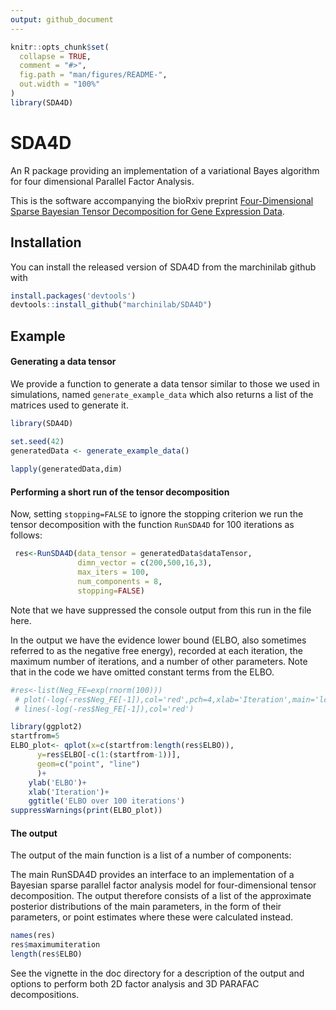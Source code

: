 ```yaml
---
output: github_document
---
```


<!-- README.md is generated from README.Rmd. Please edit that file -->

```r
knitr::opts_chunk$set(
  collapse = TRUE,
  comment = "#>",
  fig.path = "man/figures/README-",
  out.width = "100%"
)
library(SDA4D)
```
# SDA4D

An R package providing an implementation of a variational Bayes algorithm for 
four dimensional Parallel Factor Analysis.  

This is the software accompanying the bioRxiv preprint  [Four-Dimensional Sparse Bayesian Tensor Decomposition for Gene Expression Data](https://doi.org/10.1101/2020.11.30.403907).

## Installation

You can install the released version of SDA4D from the marchinilab github with

``` r
install.packages('devtools')
devtools::install_github("marchinilab/SDA4D")

```

## Example
#### Generating a data tensor

We provide a function to generate a data tensor similar to those we used in simulations, named `generate_example_data` which also returns a list of the matrices used to generate it.

```r
library(SDA4D)

set.seed(42)
generatedData <- generate_example_data()
 
lapply(generatedData,dim)
```

#### Performing a short run of the tensor decomposition

Now, setting `stopping=FALSE` to ignore the stopping criterion we run the tensor decomposition with the function `RunSDA4D` for 100 iterations as follows:

```r
 res<-RunSDA4D(data_tensor = generatedData$dataTensor,
               dimn_vector = c(200,500,16,3),
               max_iters = 100,
               num_components = 8,
               stopping=FALSE)
```
Note that we have suppressed the console output from this run in the file here.

In the output we have the evidence lower bound (ELBO, also sometimes referred to as the negative free energy), recorded at each iteration, the maximum number of iterations, and a number of other parameters.  Note that in the code we have omitted constant terms from the ELBO.

```r
#res<-list(Neg_FE=exp(rnorm(100)))
 # plot(-log(-res$Neg_FE[-1]),col='red',pch=4,xlab='Iteration',main='log(ELBO) over 100 iterations')
 # lines(-log(-res$Neg_FE[-1]),col='red')
```

```r
library(ggplot2)
startfrom=5
ELBO_plot<- qplot(x=c(startfrom:length(res$ELBO)),
      y=res$ELBO[-c(1:(startfrom-1))],
      geom=c("point", "line")
      )+
    ylab('ELBO')+
    xlab('Iteration')+
    ggtitle('ELBO over 100 iterations')
suppressWarnings(print(ELBO_plot))
```


#### The output

The output of the main function is a list of a number of components:

The main RunSDA4D provides an interface to an implementation of a Bayesian sparse parallel factor analysis model for four-dimensional tensor decomposition.  The output therefore consists of a list of the approximate posterior distributions of the main parameters, in the form of their parameters, or point estimates where these were calculated instead.  

```r
names(res)
res$maximumiteration
length(res$ELBO)
```

See the vignette in the doc directory for a description of the output and options to perform both 2D factor analysis and 3D PARAFAC decompositions.